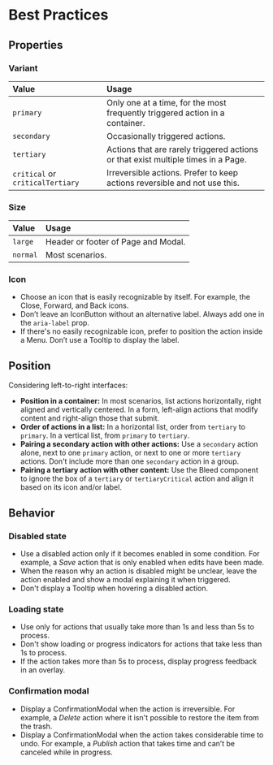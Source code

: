 # Best Practices

## Properties

### Variant

| Value | Usage |
| :--- | :--- |
| `primary` | Only one at a time, for the most frequently triggered action in a container. |
| `secondary` | Occasionally triggered actions. |
| `tertiary` | Actions that are rarely triggered actions or that exist multiple times in a Page. |
| `critical` or `criticalTertiary` | Irreversible actions. Prefer to keep actions reversible and not use this. |

### Size

| Value | Usage |
| :--- | :--- |
| `large` | Header or footer of Page and Modal. |
| `normal` | Most scenarios. |

### Icon

- Choose an icon that is easily recognizable by itself. For example, the Close, Forward, and Back icons.
- Don’t leave an IconButton without an alternative label. Always add one in the `aria-label` prop.
- If there's no easily recognizable icon, prefer to position the action inside a Menu. Don’t use a Tooltip to display the label.

## Position

Considering left-to-right interfaces:

- **Position in a container:** In most scenarios, list actions horizontally, right aligned and vertically centered. In a form, left-align actions that modify content and right-align those that submit.
- **Order of actions in a list:** In a horizontal list, order from `tertiary` to `primary`. In a vertical list, from `primary` to `tertiary`.
- **Pairing a secondary action with other actions:** Use a `secondary` action alone, next to one `primary` action, or next to one or more `tertiary` actions. Don't include more than one `secondary` action in a group.
- **Pairing a tertiary action with other content:** Use the Bleed component to ignore the box of a `tertiary` or `tertiaryCritical` action and align it based on its icon and/or label.

## Behavior

### Disabled state

- Use a disabled action only if it becomes enabled in some condition. For example, a *Save* action that is only enabled when edits have been made.
- When the reason why an action is disabled might be unclear, leave the action enabled and show a modal explaining it when triggered.
- Don't display a Tooltip when hovering a disabled action.

### Loading state

- Use only for actions that usually take more than 1s and less than 5s to process.
- Don't show loading or progress indicators for actions that take less than 1s to process.
- If the action takes more than 5s to process, display progress feedback in an overlay.

### Confirmation modal

- Display a ConfirmationModal when the action is irreversible. For example, a *Delete* action where it isn't possible to restore the item from the trash.
- Display a ConfirmationModal when the action takes considerable time to undo. For example, a *Publish* action that takes time and can’t be canceled while in progress.